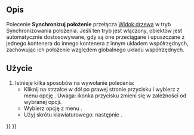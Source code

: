 <languages/>

{{Docnav/pl
|[[Std_TreeSyncSelection/pl|Synchronizuj wybrane w widoku drzewa]]
|[[Std_TreePreSelection/pl|Wybór wstępny w widoku drzewa]]
|[[Std_View_Menu/pl|Std: Menu Widok]]
|IconL=Std_TreeSyncSelection.svg
|IconR=Std_TreePreSelection.svg
|IconC=Freecad.svg
}}

{{GuiCommand/pl
|Name=Std TreeSyncPlacement
|Name/pl=Std: Synchronizuj położenie w widoku drzewa
|MenuLocation=Widok → Akcje widoku drzewa → Synchronizuj położenie
|Workbenches=wszystkie
|Shortcut={{KEY|T}} {{KEY|3}}
|Version=0.19
}}

<span id="Description"></span>
==Opis==

Polecenie '''Synchronizuj położenie''' przełącza [[Tree_view/pl|Widok drzewa]] w tryb Synchronizowania położenia. Jeśli ten tryb jest włączony, {{PropertyData|Umiejscowienie}} obiektów jest automatycznie dostosowywane, gdy są one przeciągane i upuszczane z jednego kontenera do innego kontenera z innym układem współrzędnych, zachowując ich położenie względem globalnego układu współrzędnych.

<span id="Usage"></span>
==Użycie==

# Istnieje kilka sposobów na wywołanie polecenia:
#* Kliknij na strzałce w dół po prawej stronie przycisku {{Button|[[Image:Std_TreeSyncView.svg|16px]]}} i wybierz z menu opcję {{MenuCommand|Synchronizuj położenie}}. Uwaga: ikonka przycisku zmieni się w zależności od wybranej opcji.
#* Wybierz opcję z menu {{MenuCommand|Widok → Akcje widoku drzewa → Synchronizuj położenie}}.
#* Użyj skrótu klawiaturowego: {{KEY|T}} następnie {{KEY|3}}.


{{Docnav/pl
|[[Std_TreeSyncSelection/pl|Synchronizuj wybrane w widoku drzewa]]
|[[Std_TreePreSelection/pl|Wybór wstępny w widoku drzewa]]
|[[Std_View_Menu/pl|Std: Menu Widok]]
|IconL=Std_TreeSyncSelection.svg
|IconR=Std_TreePreSelection.svg
|IconC=Freecad.svg
}}

{{Std_Base_navi{{#translation:}}}}
{{Userdocnavi{{#translation:}}}}